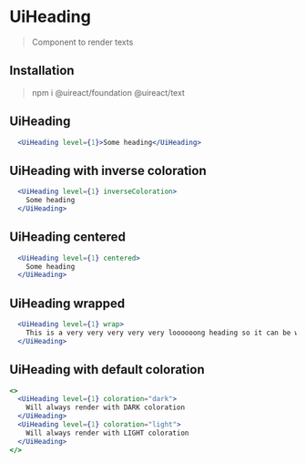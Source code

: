 
# UiHeading

> Component to render texts

## Installation

> npm i @uireact/foundation @uireact/text

## UiHeading

```jsx live scope={{UiHeading}}
  <UiHeading level={1}>Some heading</UiHeading>
```

## UiHeading with inverse coloration

```jsx live scope={{UiHeading}}
  <UiHeading level={1} inverseColoration>
    Some heading
  </UiHeading>
```

## UiHeading centered

```jsx live scope={{UiHeading}}
  <UiHeading level={1} centered>
    Some heading
  </UiHeading>
```

## UiHeading wrapped

```jsx live scope={{UiHeading}}
  <UiHeading level={1} wrap>
    This is a very very very very very loooooong heading so it can be wrapped
  </UiHeading>
```

## UiHeading with default coloration

```jsx live scope={{UiHeading}}
<>
  <UiHeading level={1} coloration="dark">
    Will always render with DARK coloration
  </UiHeading>
  <UiHeading level={1} coloration="light">
    Will always render with LIGHT coloration
  </UiHeading>
</>
```
